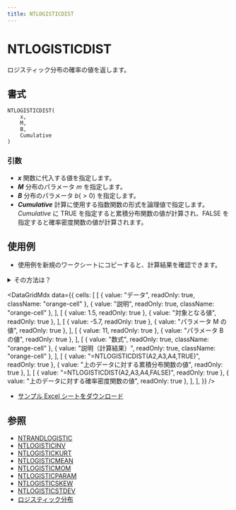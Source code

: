 ```yaml
---
title: NTLOGISTICDIST
---
```



# NTLOGISTICDIST

ロジスティック分布の確率の値を返します。

## 書式

```excel
NTLOGISTICDIST(
    x,
    M,
    B,
    Cumulative
)
```

### 引数

- **_x_** 関数に代入する値を指定します。
- **_M_** 分布のパラメータ $m$ を指定します。
- **_B_** 分布のパラメータ $b(>0)$ を指定します。
- **_Cumulative_** 計算に使用する指数関数の形式を論理値で指定します。*Cumulative* に TRUE を指定すると累積分布関数の値が計算され、FALSE を指定すると確率密度関数の値が計算されます。

## 使用例

- 使用例を新規のワークシートにコピーすると、計算結果を確認できます。

<details>
<summary>その方法は？</summary>

1.  新しいブックまたはワークシートを作成します。
2.  ヘルプ トピックにある使用例を選択します（行番号および列番号を除く）。

    ![Selecting an example from Help](./../../assets/functions/HowToCopy.png)

    ヘルプから使用例を選択する

3.  Ctrl キーを押しながら C キーを押します。
4.  ワークシートのセル A1 を選択し、Ctrl キーを押しながら V キーを押します。
5.  計算結果と結果を返す数式の表示を切り替えるには、Ctrl キーを押しながら ` (アクサン グラーブ) キーを押すか、または [ツール] メニューの [ワークシート分析] をポイントし、[ワークシート分析モード] をクリックします。

</details>

<DataGridMdx
  data={{
    cells: [
      [
        { value: "データ", readOnly: true, className: "orange-cell" },
        { value: "説明", readOnly: true, className: "orange-cell" },
      ],
      [
        { value: 1.5, readOnly: true },
        { value: "対象となる値", readOnly: true },
      ],
      [
        { value: -5.7, readOnly: true },
        { value: "パラメータ M の値", readOnly: true },
      ],
      [
        { value: 11, readOnly: true },
        { value: "パラメータ B の値", readOnly: true },
      ],
      [
        { value: "数式", readOnly: true, className: "orange-cell" },
        { value: "説明（計算結果）", readOnly: true, className: "orange-cell" },
      ],
      [
        { value: "=NTLOGISTICDIST(A2,A3,A4,TRUE)", readOnly: true },
        { value: "上のデータに対する累積分布関数の値", readOnly: true },
      ],
      [
        { value: "=NTLOGISTICDIST(A2,A3,A4,FALSE)", readOnly: true },
        { value: "上のデータに対する確率密度関数の値", readOnly: true },
      ],
    ],
  }}
/>

- [サンプル Excel シートをダウンロード](https://www.ntrand.com/files/NtRand2.xls "Downloading Sample")

## 参照

- [NTRANDLOGISTIC](https://www.ntrand.com/jp/ntrandlogistic/)
- [NTLOGISTICINV](https://www.ntrand.com/jp/ntlogisticinv/)
- [NTLOGISTICKURT](https://www.ntrand.com/jp/ntlogistickurt/)
- [NTLOGISTICMEAN](https://www.ntrand.com/jp/ntlogisticmean/)
- [NTLOGISTICMOM](https://www.ntrand.com/jp/ntlogisticmom/)
- [NTLOGISTICPARAM](https://www.ntrand.com/jp/ntlogisticparam/)
- [NTLOGISTICSKEW](https://www.ntrand.com/jp/ntlogisticskew/)
- [NTLOGISTICSTDEV](https://www.ntrand.com/jp/ntlogisticstdev/)
- [ロジスティック分布](https://www.ntrand.com/jp/logistic-distribution/)

